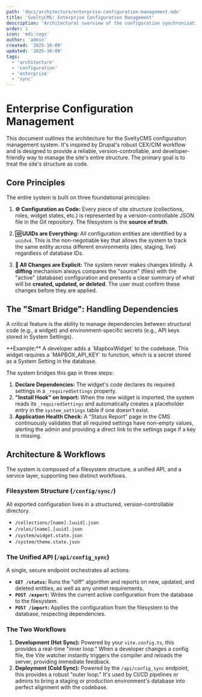 ```yaml
---
path: 'docs/architecture/enterprise-configuration-management.mdx'
title: 'SveltyCMS: Enterprise Configuration Management'
description: 'Architectural overview of the configuration synchronization system.'
order: 1
icon: 'mdi:cogs'
author: 'admin'
created: '2025-10-09'
updated: '2025-10-09'
tags:
  - 'architecture'
  - 'configuration'
  - 'enterprise'
  - 'sync'
---
```



# Enterprise Configuration Management

This document outlines the architecture for the SveltyCMS configuration management system. It's inspired by Drupal's robust CEX/CIM workflow and is designed to provide a reliable, version-controllable, and developer-friendly way to manage the site's entire structure. The primary goal is to treat the site's structure as code.



## Core Principles

The entire system is built on three foundational principles:

1.  **⚙️ Configuration as Code:** Every piece of site structure (collections, roles, widget states, etc.) is represented by a version-controllable JSON file in the Git repository. The filesystem is the **source of truth**.

2.  **🆔 UUIDs are Everything:** All configuration entities are identified by a `uuidv4`. This is the non-negotiable key that allows the system to track the same entity across different environments (dev, staging, live) regardless of database IDs.

3.  **🔄 All Changes are Explicit:** The system never makes changes blindly. A **diffing** mechanism always compares the "source" (files) with the "active" (database) configuration and presents a clear summary of what will be **created, updated, or deleted**. The user must confirm these changes before they are applied.

## The "Smart Bridge": Handling Dependencies

A critical feature is the ability to manage dependencies between structural code (e.g., a widget) and environment-specific secrets (e.g., API keys stored in System Settings).

<Callout type="info">
  **Example:** A developer adds a `MapboxWidget` to the codebase. This widget requires a `MAPBOX_API_KEY` to function, which is a secret stored as a System Setting in the database.
</Callout>

The system bridges this gap in three steps:
1.  **Declare Dependencies:** The widget's code declares its required settings in a `_requiredSettings` property.
2.  **"Install Hook" on Import:** When the new widget is imported, the system reads its `_requiredSettings` and automatically creates a placeholder entry in the `system_settings` table if one doesn't exist.
3.  **Application Health Check:** A "Status Report" page in the CMS continuously validates that all required settings have non-empty values, alerting the admin and providing a direct link to the settings page if a key is missing.

## Architecture & Workflows

The system is composed of a filesystem structure, a unified API, and a service layer, supporting two distinct workflows.

### Filesystem Structure (`/config/sync/`)
All exported configuration lives in a structured, version-controllable directory.
- `/collections/[name].[uuid].json`
- `/roles/[name].[uuid].json`
- `/system/widget.state.json`
- `/system/theme.state.json`

### The Unified API (`/api/config_sync`)
A single, secure endpoint orchestrates all actions:
- **`GET /status`:** Runs the "diff" algorithm and reports on new, updated, and deleted entities, as well as any unmet requirements.
- **`POST /export`:** Writes the current active configuration from the database to the filesystem.
- **`POST /import`:** Applies the configuration from the filesystem to the database, respecting dependencies.

### The Two Workflows
1.  **Development (Hot Sync):** Powered by your `vite.config.ts`, this provides a real-time "inner loop." When a developer changes a config file, the Vite watcher instantly triggers the compiler and reloads the server, providing immediate feedback.
2.  **Deployment (Cold Sync):** Powered by the `/api/config_sync` endpoint, this provides a robust "outer loop." It's used by CI/CD pipelines or admins to bring a staging or production environment's database into perfect alignment with the codebase.